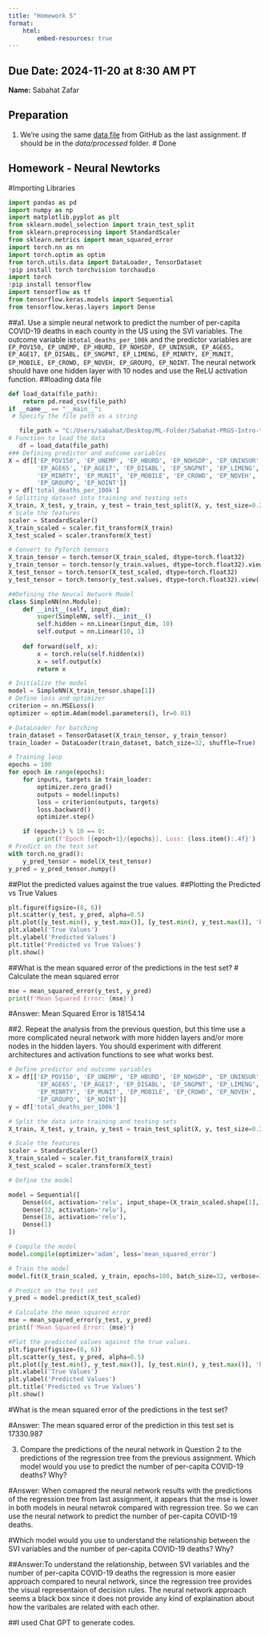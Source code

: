 ```yaml
---
title: "Homework 5"
format: 
    html:
        embed-resources: true
---
```



__Due Date:__ 2024-11-20 at 8:30 AM PT
---


__Name:__ Sabahat Zafar


## Preparation

1. We're using the same [data file](https://github.com/gabehassler/PRGS-Intro-to-ML-2024/blob/main/data/processed/svi_covid.csv) from GitHub as the last assignment.
If should be in the _data/processed_ folder.
# Done


## Homework - Neural Newtorks
#Importing Libraries
```python
import pandas as pd
import numpy as np
import matplotlib.pyplot as plt
from sklearn.model_selection import train_test_split
from sklearn.preprocessing import StandardScaler
from sklearn.metrics import mean_squared_error
import torch.nn as nn
import torch.optim as optim
from torch.utils.data import DataLoader, TensorDataset
!pip install torch torchvision torchaudio
import torch
!pip install tensorflow
import tensorflow as tf
from tensorflow.keras.models import Sequential
from tensorflow.keras.layers import Dense

```


##a1. Use a simple neural network to predict the number of per-capita COVID-19 deaths in each county in the US using the SVI variables.
The outcome variable is`total_deaths_per_100k` and the predictor variables are `EP_POV150, EP_UNEMP, EP_HBURD, EP_NOHSDP, EP_UNINSUR, EP_AGE65, EP_AGE17, EP_DISABL, EP_SNGPNT, EP_LIMENG, EP_MINRTY, EP_MUNIT, EP_MOBILE, EP_CROWD, EP_NOVEH, EP_GROUPQ, EP_NOINT`.
The neural network should have one hidden layer with 10 nodes and use the ReLU activation function.
##loading data file
```python
def load_data(file_path):
    return pd.read_csv(file_path)
if __name__ == "__main__":
 # Specify the file path as a string

   file_path = "C:/Users/sabahat/Desktop/ML-Folder/Sabahat-PRGS-Intro-to-ML-2024/data/processed/svi_covid.csv"
# Function to load the data
   df = load_data(file_path)
### Defining predictor and outcome variables
X = df[['EP_POV150', 'EP_UNEMP', 'EP_HBURD', 'EP_NOHSDP', 'EP_UNINSUR', 
        'EP_AGE65', 'EP_AGE17', 'EP_DISABL', 'EP_SNGPNT', 'EP_LIMENG', 
        'EP_MINRTY', 'EP_MUNIT', 'EP_MOBILE', 'EP_CROWD', 'EP_NOVEH', 
        'EP_GROUPQ', 'EP_NOINT']]
y = df['total_deaths_per_100k']
# Splitting dataset into training and testing sets
X_train, X_test, y_train, y_test = train_test_split(X, y, test_size=0.2, random_state=42)
# Scale the features
scaler = StandardScaler()
X_train_scaled = scaler.fit_transform(X_train)
X_test_scaled = scaler.transform(X_test)

# Convert to PyTorch tensors
X_train_tensor = torch.tensor(X_train_scaled, dtype=torch.float32)
y_train_tensor = torch.tensor(y_train.values, dtype=torch.float32).view(-1, 1)
X_test_tensor = torch.tensor(X_test_scaled, dtype=torch.float32)
y_test_tensor = torch.tensor(y_test.values, dtype=torch.float32).view(-1, 1)

##Defining the Neural Network Model
class SimpleNN(nn.Module):
    def __init__(self, input_dim):
        super(SimpleNN, self).__init__()
        self.hidden = nn.Linear(input_dim, 10)
        self.output = nn.Linear(10, 1)
        
    def forward(self, x):
        x = torch.relu(self.hidden(x))
        x = self.output(x)
        return x

# Initialize the model
model = SimpleNN(X_train_tensor.shape[1])
# Define loss and optimizer
criterion = nn.MSELoss()
optimizer = optim.Adam(model.parameters(), lr=0.01)

# DataLoader for batching
train_dataset = TensorDataset(X_train_tensor, y_train_tensor)
train_loader = DataLoader(train_dataset, batch_size=32, shuffle=True)

# Training loop
epochs = 100
for epoch in range(epochs):
    for inputs, targets in train_loader:
        optimizer.zero_grad()
        outputs = model(inputs)
        loss = criterion(outputs, targets)
        loss.backward()
        optimizer.step()

    if (epoch+1) % 10 == 0:
        print(f'Epoch [{epoch+1}/{epochs}], Loss: {loss.item():.4f}')
# Predict on the test set
with torch.no_grad():
    y_pred_tensor = model(X_test_tensor)
y_pred = y_pred_tensor.numpy()


```

##Plot the predicted values against the true values.
##Plotting the Predicted vs True Values
```python
plt.figure(figsize=(8, 6))
plt.scatter(y_test, y_pred, alpha=0.5)
plt.plot([y_test.min(), y_test.max()], [y_test.min(), y_test.max()], 'k--', lw=2)
plt.xlabel('True Values')
plt.ylabel('Predicted Values')
plt.title('Predicted vs True Values')
plt.show()
```

##What is the mean squared error of the 
predictions in the test set?
# Calculate the mean squared error
```python
mse = mean_squared_error(y_test, y_pred)
print(f'Mean Squared Error: {mse}')
```

#Answer: Mean Squared Error is 18154.14


##2. Repeat the analysis from the previous question, but this time use a more complicated neural network with more hidden layers and/or more nodes in the hidden layers.
You should experiment with different architectures and activation functions to see what works best.
```python
# Define predictor and outcome variables
X = df[['EP_POV150', 'EP_UNEMP', 'EP_HBURD', 'EP_NOHSDP', 'EP_UNINSUR', 
        'EP_AGE65', 'EP_AGE17', 'EP_DISABL', 'EP_SNGPNT', 'EP_LIMENG', 
        'EP_MINRTY', 'EP_MUNIT', 'EP_MOBILE', 'EP_CROWD', 'EP_NOVEH', 
        'EP_GROUPQ', 'EP_NOINT']]
y = df['total_deaths_per_100k']

# Split the data into training and testing sets
X_train, X_test, y_train, y_test = train_test_split(X, y, test_size=0.2, random_state=42)

# Scale the features
scaler = StandardScaler()
X_train_scaled = scaler.fit_transform(X_train)
X_test_scaled = scaler.transform(X_test)

# Define the model

model = Sequential([
    Dense(64, activation='relu', input_shape=(X_train_scaled.shape[1],)),
    Dense(32, activation='relu'),
    Dense(16, activation='relu'),
    Dense(1)
])

# Compile the model
model.compile(optimizer='adam', loss='mean_squared_error')

# Train the model
model.fit(X_train_scaled, y_train, epochs=100, batch_size=32, verbose=1)

# Predict on the test set
y_pred = model.predict(X_test_scaled)

# Calculate the mean squared error
mse = mean_squared_error(y_test, y_pred)
print(f'Mean Squared Error: {mse}')

#Plot the predicted values against the true values.
plt.figure(figsize=(8, 6))
plt.scatter(y_test, y_pred, alpha=0.5)
plt.plot([y_test.min(), y_test.max()], [y_test.min(), y_test.max()], 'k--', lw=2)
plt.xlabel('True Values')
plt.ylabel('Predicted Values')
plt.title('Predicted vs True Values')
plt.show()
```

#What is the mean squared error of the predictions in the test set?

#Answer: The mean squared error of the prediction in this test set is 17330.987


3. Compare the predictions of the neural network in Question 2 to the predictions of the regression tree from the previous assignment. Which model would you use to predict the number of per-capita COVID-19 deaths? Why?

#Answer: When comapred the neural network results with the predictions of the regression tree from last assignment, it appears that the mse is lower in both models in neural netwrok compared with regression tree. So we can use the neural network to predict the number of per-capita COVID-19 deaths.

#Which model would you use to understand the relationship between the SVI variables and the number of per-capita COVID-19 deaths? Why?

##Answer:To understand the relationship, between SVI  variables and the number of per-capita COVID-19 deaths the regression is more easier  approach compared to neural network, since the regression tree provides the visual representaion of decision rules. The neural network approach seems a black box since it does not provide any kind of explaination about how the  varibales are related with each other.

##I used Chat GPT to generate codes.